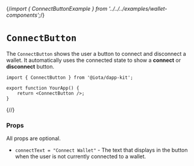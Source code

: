 {/*import { ConnectButtonExample } from '../../../examples/wallet-components';*/}

# `ConnectButton`

The `ConnectButton` shows the user a button to connect and disconnect a wallet. It automatically
uses the connected state to show a **connect** or **disconnect** button.

```tsx
import { ConnectButton } from '@iota/dapp-kit';

export function YourApp() {
    return <ConnectButton />;
}
```

{/*<ConnectButtonExample />*/}

### Props

All props are optional.

-   `connectText = "Connect Wallet"` - The text that displays in the button when the user is not
    currently connected to a wallet.
